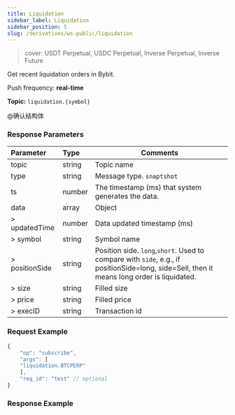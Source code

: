 ```yaml
---
title: Liquidation
sidebar_label: Liquidation
sidebar_position: 5
slug: /derivatives/ws-public/liquidation
---
```

> cover: USDT Perpetual, USDC Perpetual, Inverse Perpetual, Inverse Future

Get recent liquidation orders in Bybit.

Push frequency: **real-time**

**Topic:**
`liquidation.{symbol}`

@确认结构体
### Response Parameters
| Parameter | Type | Comments|
|:----- |:-----|----- |
|topic |string |Topic name |
|type |string |Message type. `snaptshot`|
|ts |number |The timestamp (ms) that system generates the data. |
|data |array |Object |
|> updatedTime |number |Data updated timestamp (ms) |
|> symbol |string |Symbol name |
|> positionSide |string |Position side. `long`,`short`. Used to compare with `side`, e.g., if positionSide=long, side=Sell, then it means long order is liquidated.|
|> size |string |Filled size |
|> price |string |Filled price |
|> execID |string |Transaction id |

### Request Example

<Tabs>
<TabItem value="console" label="JSON subscription message">

```javascript
{
    "op": "subscribe",
    "args": [
    "liquidation.BTCPERP"
    ],
    "req_id": "test" // optional
}
```

</TabItem>
</Tabs>

### Response Example

<Tabs>
<TabItem value="trade-linear" label="trade-linear">

```json

```

</TabItem>
</Tabs>